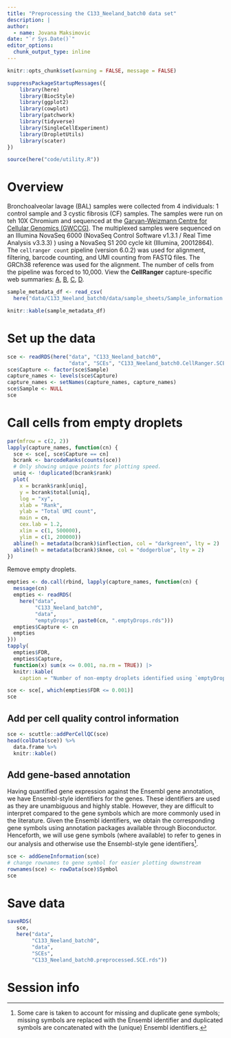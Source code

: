 ```yaml
---
title: "Preprocessing the C133_Neeland_batch0 data set"
description: |
author:
  - name: Jovana Maksimovic
date: "`r Sys.Date()`"
editor_options: 
  chunk_output_type: inline
---
```


```r
knitr::opts_chunk$set(warning = FALSE, message = FALSE)
```

```r
suppressPackageStartupMessages({
    library(here)
    library(BiocStyle)
    library(ggplot2)
    library(cowplot)
    library(patchwork)
    library(tidyverse)
    library(SingleCellExperiment)
    library(DropletUtils)
    library(scater)
})

source(here("code/utility.R"))
```


# Overview

Bronchoalveolar lavage (BAL) samples were collected from 4 individuals: 1 control sample and 3 cystic fibrosis (CF) samples. The samples were run on teh 10X Chromium and sequenced at the [Garvan-Weizmann Centre for Cellular Genomics (GWCCG)](https://www.garvan.org.au/research/garvan-weizmann). The multiplexed samples were sequenced on an Illumina NovaSeq 6000 (NovaSeq Control Software v1.3.1 / Real Time Analysis v3.3.3) ) using a NovaSeq S1 200 cycle kit (Illumina, 20012864). The `cellranger count` pipeline (version 6.0.2) was used for alignment, filtering, barcode counting, and UMI counting from FASTQ files. The GRCh38 reference was used for the alignment. The number of cells from the pipeline was forced to 10,000. 
View the **CellRanger** capture-specific web summaries: [A](A_web_summary.html), [B](B_web_summary.html), [C](C_web_summary.html), [D](D_web_summary.html).

```r
sample_metadata_df <- read_csv(
  here("data/C133_Neeland_batch0/data/sample_sheets/Sample_information.csv"))

knitr::kable(sample_metadata_df)
```

# Set up the data

```r
sce <- readRDS(here("data", "C133_Neeland_batch0",
                    "data", "SCEs", "C133_Neeland_batch0.CellRanger.SCE.rds"))
sce$Capture <- factor(sce$Sample)
capture_names <- levels(sce$Capture)
capture_names <- setNames(capture_names, capture_names)
sce$Sample <- NULL
sce
```

# Call cells from empty droplets

```r

par(mfrow = c(2, 2))
lapply(capture_names, function(cn) {
  sce <- sce[, sce$Capture == cn]
  bcrank <- barcodeRanks(counts(sce))
  # Only showing unique points for plotting speed.
  uniq <- !duplicated(bcrank$rank)
  plot(
    x = bcrank$rank[uniq],
    y = bcrank$total[uniq],
    log = "xy",
    xlab = "Rank",
    ylab = "Total UMI count",
    main = cn,
    cex.lab = 1.2,
    xlim = c(1, 500000),
    ylim = c(1, 200000))
  abline(h = metadata(bcrank)$inflection, col = "darkgreen", lty = 2)
  abline(h = metadata(bcrank)$knee, col = "dodgerblue", lty = 2)
})
```

Remove empty droplets.

```r
empties <- do.call(rbind, lapply(capture_names, function(cn) {
  message(cn)
  empties <- readRDS(
    here("data",
         "C133_Neeland_batch0",
         "data",
         "emptyDrops", paste0(cn, ".emptyDrops.rds")))
  empties$Capture <- cn
  empties
}))
tapply(
  empties$FDR,
  empties$Capture,
  function(x) sum(x <= 0.001, na.rm = TRUE)) |>
  knitr::kable(
    caption = "Number of non-empty droplets identified using `emptyDrops()` from **DropletUtils**.")

sce <- sce[, which(empties$FDR <= 0.001)]
sce
```

## Add per cell quality control information

```r
sce <- scuttle::addPerCellQC(sce)
head(colData(sce)) %>%
  data.frame %>%
  knitr::kable()
```

## Add gene-based annotation

Having quantified gene expression against the Ensembl gene annotation, we have Ensembl-style identifiers for the genes. 
These identifiers are used as they are unambiguous and highly stable. 
However, they are difficult to interpret compared to the gene symbols which are more commonly used in the literature.
Given the Ensembl identifiers, we obtain the corresponding gene symbols using annotation packages available through Bioconductor.
Henceforth, we will use gene symbols (where available) to refer to genes in our analysis and otherwise use the Ensembl-style gene identifiers^[Some care is taken to account for missing and duplicate gene symbols; missing symbols are replaced with the Ensembl identifier and duplicated symbols are concatenated with the (unique) Ensembl identifiers.].

```r
sce <- addGeneInformation(sce)
# change rownames to gene symbol for easier plotting downstream
rownames(sce) <- rowData(sce)$Symbol
sce
```

<!-- # Remove ambient RNA contamination -->
<!-- ## Run decontX -->

<!-- ```{r, message=FALSE} -->
<!-- library(decontX) -->

<!-- sce_decont <- decontX(sce, background = sce_raw, -->
<!--                       batch = sce$Capture, -->
<!--                       bgBatch = sce_raw$Capture) -->
<!-- sce_decont -->
<!-- ``` -->

<!-- ## DecontX clusters -->

<!-- ```{r, fig.asp=0.8} -->
<!-- library(celda) # To use plotting functions in celda -->

<!-- p <- lapply(capture_names, function(cn){ -->
<!--   umap <- reducedDim(sce_decont, glue::glue("decontX_{cn}_UMAP")) -->
<!--   plotDimReduceCluster(x = sce_decont$decontX_clusters, -->
<!--                        dim1 = umap[, 1], dim2 = umap[, 2]) -->
<!-- }) -->

<!-- wrap_plots(p, ncol = 2) -->
<!-- ``` -->

<!-- ## DecontX contamination -->

<!-- ```{r, fig.asp=1} -->
<!-- p <- lapply(unique(sce$Capture), function(cn){ -->
<!--   plotDecontXContamination(sce_decont, batch = cn) -->
<!-- }) -->

<!-- wrap_plots(p, ncol = 2, guides = "collect") & -->
<!--   theme(legend.position = "bottom") -->
<!-- ``` -->


<!-- ## Main cell type markers (before decontX) -->

<!-- ```{r, fig.asp=1} -->
<!-- sce_decont <- logNormCounts(sce_decont)  -->

<!-- p <- lapply(capture_names, function(cn){ -->
<!--   umap <- reducedDim(sce_decont, glue::glue("decontX_{cn}_UMAP")) -->
<!--   plotDimReduceFeature(as.matrix(logcounts(sce_decont)), -->
<!--                        dim1 = umap[, 1], -->
<!--                        dim2 = umap[, 2], -->
<!--                        features = c("CD3D", "CD3E", # T-cells  -->
<!--                                     "ITGAM", "CD14", # Macs -->
<!--                                     "CD79A", "MS4A1", # B-cells -->
<!--                                     "EPCAM", "CDH1"), # Epithelial -->
<!--                        exactMatch = TRUE, -->
<!--                        ncol = 2) -->
<!-- }) -->

<!-- p -->
<!-- ``` -->

<!-- ## Main cell type markers (after decontX) -->

<!-- ```{r, fig.asp=1} -->
<!-- sce_decont <- logNormCounts(sce_decont, assay.type = "decontXcounts")  -->

<!-- p <- lapply(capture_names, function(cn){ -->
<!--   umap <- reducedDim(sce_decont, glue::glue("decontX_{cn}_UMAP")) -->
<!--   plotDimReduceFeature(as.matrix(logcounts(sce_decont)), -->
<!--                        dim1 = umap[, 1], -->
<!--                        dim2 = umap[, 2], -->
<!--                        features = c("CD3D", "CD3E", # T-cells  -->
<!--                                     "ITGAM", "CD14", # Macs -->
<!--                                     "CD79A", "MS4A1", # B-cells -->
<!--                                     "EPCAM", "CDH1"), # Epithelial -->
<!--                        exactMatch = TRUE, -->
<!--                        ncol = 2) -->
<!-- }) -->

<!-- p -->
<!-- ``` -->

<!-- ## Cell marker % expression comparison -->

<!-- ```{r} -->
<!-- markers <- list(Tcell_Markers = c("CD3D", "CD3E"), -->
<!--     Bcell_Markers = c("CD79A", "CD79B", "MS4A1"), -->
<!--     Macrophage_Markers = c("ITGAM", "CD14", "CD68"), -->
<!--     Epithelial_Markers = c("EPCAM", "CDH1", "MUC1")) -->
<!-- cell_type_mappings <- data.frame(row.names = c("Tcells", "Bcells", "Macrophages", "Epithelial"), -->
<!--                                A = c("A-5", "A-1", "A-3", "A-2"), -->
<!--                                B = c("B-4", "B-5", "B-2", "B-3"), -->
<!--                                C = c("C-2", "C-6", "C-1", "C-3"), -->
<!--                                D = c("D-3", "D-4", "D-1", "D-2")) -->

<!-- p <- lapply(capture_names, function(cn){ -->
<!--   plotDecontXMarkerPercentage(sce_decont[,sce_decont$Capture == cn], -->
<!--                               markers = markers, -->
<!--                               groupClusters = as.list(setNames(cell_type_mappings[, cn], -->
<!--                                                             rownames(cell_type_mappings))), -->
<!--                               assayName = c("counts", "decontXcounts")) -->
<!-- }) -->

<!-- p -->
<!-- ``` -->

# Save data

```r
saveRDS(
   sce,
   here("data",
        "C133_Neeland_batch0",
        "data",
        "SCEs",
        "C133_Neeland_batch0.preprocessed.SCE.rds"))
```

# Session info {.appendix}


